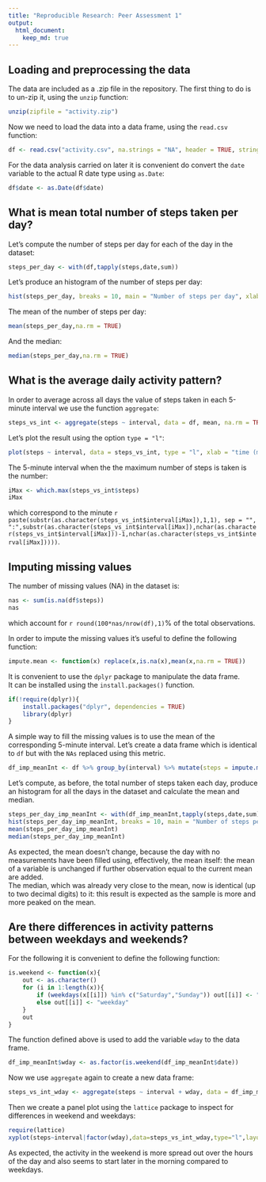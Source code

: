 ```yaml
---
title: "Reproducible Research: Peer Assessment 1"
output: 
  html_document:
    keep_md: true
---
```



## Loading and preprocessing the data
The data are included as a .zip file in the repository. The first thing to do is to un-zip it, using the ```unzip``` function:
```r
unzip(zipfile = "activity.zip")
```

Now we need to load the data into a data frame, using the ```read.csv``` function: 
```r
df <- read.csv("activity.csv", na.strings = "NA", header = TRUE, stringsAsFactors = TRUE)
```

For the data analysis carried on later it is convenient do convert the ```date``` variable to the actual R date type using ```as.Date```:
```r
df$date <- as.Date(df$date)
```


## What is mean total number of steps taken per day?
Let's compute the number of steps per day for each of the day in the dataset:
```r
steps_per_day <- with(df,tapply(steps,date,sum))
```

Let's produce an histogram of the number of steps per day:
```r
hist(steps_per_day, breaks = 10, main = "Number of steps per day", xlab = "steps/day")
```

The mean of the number of steps per day:
```r
mean(steps_per_day,na.rm = TRUE)
```

And the median:
```r
median(steps_per_day,na.rm = TRUE)
```

## What is the average daily activity pattern?
In order to average across all days the value of steps taken in each 5-minute interval we use the function ```aggregate```:
```r
steps_vs_int <- aggregate(steps ~ interval, data = df, mean, na.rm = TRUE)
```

Let's plot the result using the option ```type = "l"```:
```r
plot(steps ~ interval, data = steps_vs_int, type = "l", xlab = "time (min)", ylab = "average steps")
```

The 5-minute interval when the the maximum number of steps is taken is the number:
```r
iMax <- which.max(steps_vs_int$steps)
iMax
```
which correspond to the minute `r paste(substr(as.character(steps_vs_int$interval[iMax]),1,1), sep = "", ":",substr(as.character(steps_vs_int$interval[iMax]),nchar(as.character(steps_vs_int$interval[iMax]))-1,nchar(as.character(steps_vs_int$interval[iMax]))))`.

## Imputing missing values
The number of missing values (NA) in the dataset is:
```r
nas <- sum(is.na(df$steps))
nas
```
which account for `r round(100*nas/nrow(df),1)`% of the total observations.

In order to impute the missing values it's useful to define the following function:
```r
impute.mean <- function(x) replace(x,is.na(x),mean(x,na.rm = TRUE))
```

It is convenient to use the ```dplyr``` package to manipulate the data frame.  
It can be installed using the ```install.packages()``` function.
```r
if(!require(dplyr)){
    install.packages("dplyr", dependencies = TRUE)
    library(dplyr)
}
```

A simple way to fill the missing values is to use the mean of the corresponding 5-minute interval. Let's create a data frame which is identical to ```df``` but with the ```NAs``` replaced using this metric.
```r
df_imp_meanInt <- df %>% group_by(interval) %>% mutate(steps = impute.mean(steps))
```

Let's compute, as before, the total number of steps taken each day, produce an histogram for all the days in the dataset and calculate the mean and median.
```r
steps_per_day_imp_meanInt <- with(df_imp_meanInt,tapply(steps,date,sum))
hist(steps_per_day_imp_meanInt, breaks = 10, main = "Number of steps per day (NAs impupted)", xlab = "steps/day")
mean(steps_per_day_imp_meanInt)
median(steps_per_day_imp_meanInt)
```

As expected, the mean doesn't change, because the day with no measurements have been filled using, effectively, the mean itself: the mean of a variable is unchanged if further observation equal to the current mean are added.  
The median, which was already very close to the mean, now is identical (up to two decimal digits) to it: this result is expected as the sample is more and more peaked on the mean. 


## Are there differences in activity patterns between weekdays and weekends?
For the following it is convenient to define the following function:
```r
is.weekend <- function(x){
    out <- as.character()
    for (i in 1:length(x)){
        if (weekdays(x[[i]]) %in% c("Saturday","Sunday")) out[[i]] <- "weekend"
        else out[[i]] <- "weekday"
    }
    out
}
```

The function defined above is used to add the variable ```wday``` to the data frame.
```r
df_imp_meanInt$wday <- as.factor(is.weekend(df_imp_meanInt$date))
```

Now we use ```aggregate``` again to create a new data frame:
```r
steps_vs_int_wday <- aggregate(steps ~ interval + wday, data = df_imp_meanInt, FUN = mean)
```

Then we create a panel plot using the ```lattice``` package to inspect for differences in weekend and weekdays:
```r
require(lattice)
xyplot(steps~interval|factor(wday),data=steps_vs_int_wday,type="l",layout = c(1,2))
```

As expected, the activity in the weekend is more spread out over the hours of the day and also seems to start later in the morning compared to weekdays.